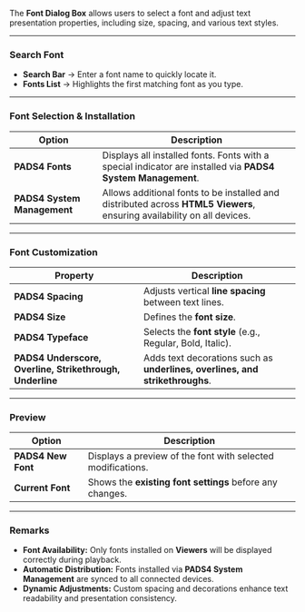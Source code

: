 
The **Font Dialog Box** allows users to select a font and adjust text presentation properties, including size, spacing, and various text styles.

---

### **Search Font**  
- **Search Bar** → Enter a font name to quickly locate it.  
- **Fonts List** → Highlights the first matching font as you type.  

---

### **Font Selection & Installation**  

| **Option** | **Description** |
|------------|---------------|
| **PADS4 Fonts** | Displays all installed fonts. Fonts with a special indicator are installed via **PADS4 System Management**. |
| **PADS4 System Management** | Allows additional fonts to be installed and distributed across **HTML5 Viewers**, ensuring availability on all devices. |

---

### **Font Customization**  

| **Property** | **Description** |
|-------------|---------------|
| **PADS4 Spacing** | Adjusts vertical **line spacing** between text lines. |
| **PADS4 Size** | Defines the **font size**. |
| **PADS4 Typeface** | Selects the **font style** (e.g., Regular, Bold, Italic). |
| **PADS4 Underscore, Overline, Strikethrough, Underline** | Adds text decorations such as **underlines, overlines, and strikethroughs**. |

---

### **Preview**  

| **Option** | **Description** |
|------------|---------------|
| **PADS4 New Font** | Displays a preview of the font with selected modifications. |
| **Current Font** | Shows the **existing font settings** before any changes. |

---

### **Remarks**  
- **Font Availability:** Only fonts installed on **Viewers** will be displayed correctly during playback.  
- **Automatic Distribution:** Fonts installed via **PADS4 System Management** are synced to all connected devices.  
- **Dynamic Adjustments:** Custom spacing and decorations enhance text readability and presentation consistency.  
